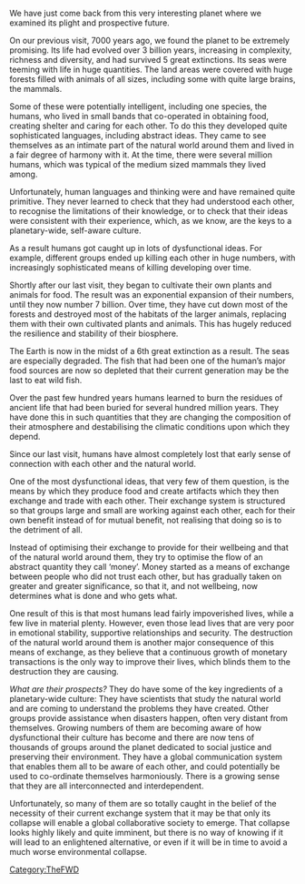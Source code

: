 {{TheFWD header}}{{DISPLAYTITLE:74. Report on the Planet Earth from the Intergalactic Study Group on Worlds in Transition - Gary Alexander}}
We have just come back from this very interesting planet where we examined its plight and prospective future. 

On our previous visit, 7000 years ago, we found the planet to be extremely promising. Its life had evolved over 3 billion years, increasing in complexity, richness and diversity, and had survived 5 great extinctions. Its seas were teeming with life in huge quantities. The land areas were covered with huge forests filled with animals of all sizes, including some with quite large brains, the mammals. 

Some of these were potentially intelligent, including one species, the humans, who lived in small bands that co-operated in obtaining food, creating shelter and caring for each other. To do this they developed quite sophisticated languages, including abstract ideas. They came to see themselves as an intimate part of the natural world around them and lived in a fair degree of harmony with it. At the time, there were several million humans, which was typical of the medium sized mammals they lived among.

Unfortunately, human languages and thinking were and have remained quite primitive. They never learned to check that they had understood each other, to recognise the limitations of their knowledge, or to check that their ideas were consistent with their experience, which, as we know, are the keys to a planetary-wide, self-aware culture. 

As a result humans got caught up in lots of dysfunctional ideas. For example, different groups ended up killing each other in huge numbers, with increasingly sophisticated means of killing developing over time. 

Shortly after our last visit, they began to cultivate their own plants and animals for food. The result was an exponential expansion of their numbers, until they now number 7 billion. Over time, they have cut down most of the forests and destroyed most of the habitats of the larger animals, replacing them with their own cultivated plants and animals. This has hugely reduced the resilience and stability of their biosphere.
 
The Earth is now in the midst of a 6th great extinction as a result. The seas are especially degraded. The fish that had been one of the human’s major food sources are now so depleted that their current generation may be the last to eat wild fish.

Over the past few hundred years humans learned to burn the residues of ancient life that had been buried for several hundred million years. They have done this in such quantities that they are changing the composition of their atmosphere and destabilising the climatic conditions upon which they depend. 

Since our last visit, humans have almost completely lost that early sense of connection with each other and the natural world.

One of the most dysfunctional ideas, that very few of them question, is the means by which they produce food and create artifacts which they then exchange and trade with each other. Their exchange system is structured so that groups large and small are working against each other, each for their own benefit instead of for mutual benefit, not realising that doing so is to the detriment of all. 

Instead of optimising their exchange to provide for their wellbeing and that of the natural world around them, they try to optimise the flow of an abstract quantity they call ‘money’. Money started as a means of exchange between people who did not trust each other, but has gradually taken on greater and greater significance, so that it, and not wellbeing, now determines what is done and who gets what. 

One result of this is that most humans lead fairly impoverished lives, while a few live in material plenty. However, even those lead lives that are very poor in emotional stability, supportive relationships and security. 
The destruction of the natural world around them is another major consequence of this means of exchange, as they believe that a continuous growth of monetary transactions is the only way to improve their lives, which blinds them to the destruction they are causing.

''What are their prospects?'' They do have some of the key ingredients of a planetary-wide culture: They have scientists that study the natural world and are coming to understand the problems they have created. Other groups provide assistance when disasters happen, often very distant from themselves. Growing numbers of them are  becoming aware of how dysfunctional their culture has become and there are now tens of thousands of groups around the planet dedicated to social justice and preserving their environment. They have a global communication system that enables them all to be aware of each other, and could potentially be used to co-ordinate themselves harmoniously. There is a growing sense that they are all interconnected and interdependent.

Unfortunately, so many of them are so totally caught in the belief of the necessity of their current exchange system that it may be that only its collapse will enable a global collaborative society to emerge. That collapse looks highly likely and quite imminent, but there is no way of knowing if it will lead to an enlightened alternative, or even if it will be in time to avoid a much worse environmental collapse.

{{TheFWD references}}

[[Category:TheFWD]]